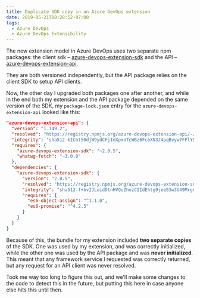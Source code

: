 ```yaml
---
title: Duplicate SDK copy in an Azure DevOps extension
date: 2019-05-21T08:28:52-07:00
tags:
  - Azure DevOps
  - Azure DevOps Extensibility
---
```

The new extension model in Azure DevOps uses two separate npm packages: the client sdk &#8211; [azure-devops-extension-sdk](https://www.npmjs.com/package/azure-devops-extension-sdk) and the API &#8211; [azure-devops-extension-api](https://www.npmjs.com/package/azure-devops-extension-api).

They are both versioned independently, but the API package relies on the client SDK to setup API clients.

Now, the other day I upgraded both packages one after another, and while in the end both my extension and the API package depended on the same version of the SDK, my `package-lock.json` entry for the `azure-devops-extension-api` looked like this:

```json
"azure-devops-extension-api": {
  "version": "1.149.2",
  "resolved": "https://registry.npmjs.org/azure-devops-extension-api/-/azure-devops-extension-api-1.149.2.tgz",
  "integrity": "sha512-kICntS0djW9ydCFjInXpxoTcWBz6FcbXN3J4pqBvyw7FFlYS7sR2nvFwBpOc+qPvPhJW8xbJ6NBQ3rwgs7gXTg==",
  "requires": {
    "azure-devops-extension-sdk": "~2.0.5",
    "whatwg-fetch": "~3.0.0"
  },
  "dependencies": {
    "azure-devops-extension-sdk": {
      "version": "2.0.5",
      "resolved": "https://registry.npmjs.org/azure-devops-extension-sdk/-/azure-devops-extension-sdk-2.0.5.tgz",
      "integrity": "sha512-f+bvIJLoidDtnHVQuZhozCIIdEhtg9jee03w3U49MrgnedV24hHsasbeB9cdxq5dOdr6RD3Zn/v3pqB98eBG/w==",
      "requires": {
        "es6-object-assign": "^1.1.0",
        "es6-promise": "^4.2.5"
      }
    }
  }
}
```

Because of this, the bundle for my extension included **two separate copies** of the SDK. One was used by my extension, and was correctly initialized, while the other one was used by the API package and was **never initialized**. This meant that any framework service I requested was correctly returned, but any request for an API client was never resolved.

Took me way too long to figure this out, and we'll make some changes to the code to detect this in the future, but putting this here in case anyone else hits this until then.